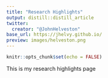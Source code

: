 ```yaml
---
title: "Research Highlights"
output: distill::distill_article
twitter:
  creator: "@JohnHelveston"
base_url: https://jhelvy.github.io/
preview: images/helveston.png
---
```


```r
knitr::opts_chunk$set(echo = FALSE)
```

This is my research highlights page

